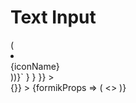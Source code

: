 
<Meta title="Text Input" component={InputText} />

# Text Input

<Canvas>
  <Story
    name="Text Input"
    parameters={{
      docs: {
        source: {
          code: dedent`
          {Object.keys(defaultIcons).map(iconName => (
            <li key={iconName}>
              <Icon name={iconName} {...args} />
              <br />
              {iconName}
            </li>
          ))}`
        }
      }
    }}
  >
    <div className="input-text-story">
      <Form
        initialValues={{
          sampleInput1: '',
          sampleInput2: '',
          sampleInput3: ''
        }}
        onSubmit={() => {}}
      >
        {formikProps => (
          <>
            <InputText name="sampleInput1" label="Text Input" formikProps={formikProps} />
            <InputText name="sampleInput2" label="Text Input" value="Example" formikProps={formikProps} />
            <InputText name="sampleInput3" label="Password Input" type="password" formikProps={formikProps} />
          </>
        )}
      </Form>
    </div>
  </Story>
  <ArgsTable of={InputText} />
</Canvas>
